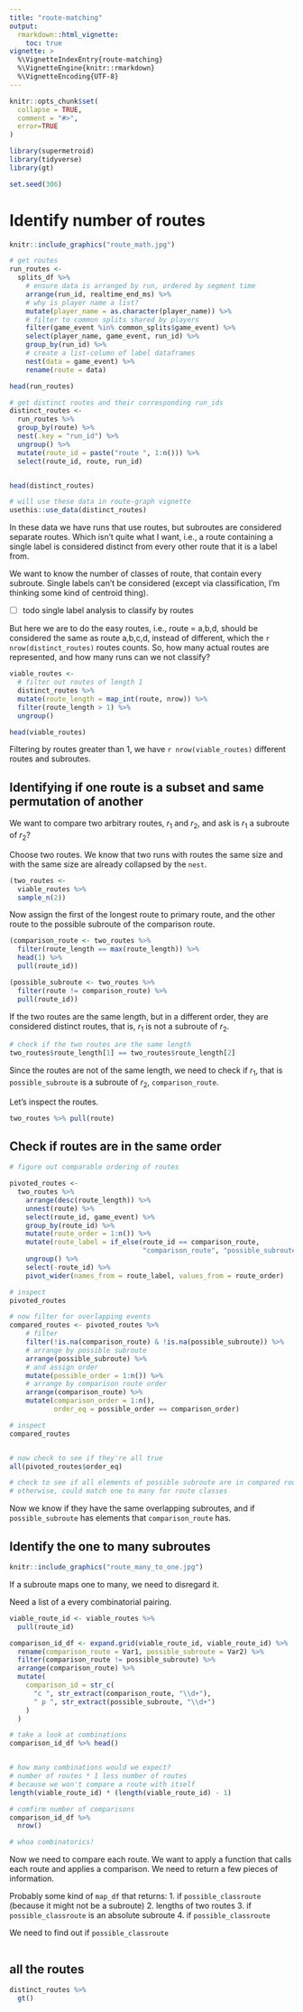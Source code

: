 ```yaml
---
title: "route-matching"
output: 
  rmarkdown::html_vignette:
    toc: true
vignette: >
  %\VignetteIndexEntry{route-matching}
  %\VignetteEngine{knitr::rmarkdown}
  %\VignetteEncoding{UTF-8}
---
```


```r
knitr::opts_chunk$set(
  collapse = TRUE,
  comment = "#>",
  error=TRUE
)
```

```r
library(supermetroid)
library(tidyverse)
library(gt)

set.seed(306)

```

# Identify number of routes

```r
knitr::include_graphics("route_math.jpg")
```

```r
# get routes
run_routes <- 
  splits_df %>% 
    # ensure data is arranged by run, ordered by segment time
    arrange(run_id, realtime_end_ms) %>% 
    # why is player name a list?
    mutate(player_name = as.character(player_name)) %>% 
    # filter to common splits shared by players
    filter(game_event %in% common_splits$game_event) %>%
    select(player_name, game_event, run_id) %>% 
    group_by(run_id) %>% 
    # create a list-column of label dataframes
    nest(data = game_event) %>% 
    rename(route = data) 

head(run_routes)

# get distinct routes and their corresponding run_ids
distinct_routes <-
  run_routes %>%
  group_by(route) %>% 
  nest(.key = "run_id") %>% 
  ungroup() %>% 
  mutate(route_id = paste("route ", 1:n())) %>% 
  select(route_id, route, run_id)


head(distinct_routes)

```

```r
# will use these data in route-graph vignette
usethis::use_data(distinct_routes)

```

In these data we have runs that use routes, but subroutes are considered separate routes. Which isn't quite what I want, i.e., a route containing a single label is considered distinct from every other route that it is a label from.  

We want to know the number of classes of route, that contain every subroute. Single labels can't be considered (except via classification, I'm thinking some kind of centroid thing). 

- [ ] todo single label analysis to classify by routes

But here we are to do the easy routes, i.e., route = a,b,d, should be considered the same as route a,b,c,d, instead of different, which the `r nrow(distinct_routes)` routes counts. So, how many actual routes are represented, and how many runs can we not classify?

```r
viable_routes <-
  # filter out routes of length 1
  distinct_routes %>% 
  mutate(route_length = map_int(route, nrow)) %>% 
  filter(route_length > 1) %>% 
  ungroup()

head(viable_routes)
```

Filtering by routes greater than 1, we have `r nrow(viable_routes)` different routes and subroutes.

## Identifying if one route is a subset and same permutation of another

We want to compare two arbitrary routes, $r_1$ and $r_2$, and ask is $r_1$ a subroute of $r_2$? 

Choose two routes. We know that two runs with routes the same size and with the same size are already collapsed by the `nest`.  

```r
(two_routes <-
  viable_routes %>% 
  sample_n(2))

```

Now assign the first of the longest route to primary route, and the other route to the possible subroute of the comparison route. 

```r

(comparison_route <- two_routes %>% 
  filter(route_length == max(route_length)) %>% 
  head(1) %>% 
  pull(route_id))

(possible_subroute <- two_routes %>% 
  filter(route != comparison_route) %>% 
  pull(route_id))

```


If the two routes are the same length, but in a different order, they are considered distinct routes, that is, $r_1$ is not a subroute of $r_2$.

```r
# check if the two routes are the same length
two_routes$route_length[1] == two_routes$route_length[2]

```

Since the routes are not of the same length, we need to check if $r_1$, that is `possible_subroute` is a subroute of $r_2$, `comparison_route`. 

Let's inspect the routes.

```r
two_routes %>% pull(route)
```

## Check if routes are in the same order

```r
# figure out comparable ordering of routes

pivoted_routes <- 
  two_routes %>% 
    arrange(desc(route_length)) %>% 
    unnest(route) %>% 
    select(route_id, game_event) %>% 
    group_by(route_id) %>% 
    mutate(route_order = 1:n()) %>% 
    mutate(route_label = if_else(route_id == comparison_route, 
                                 "comparison_route", "possible_subroute")) %>%
    ungroup() %>% 
    select(-route_id) %>% 
    pivot_wider(names_from = route_label, values_from = route_order)

# inspect
pivoted_routes

# now filter for overlapping events
compared_routes <- pivoted_routes %>% 
    # filter 
    filter(!is.na(comparison_route) & !is.na(possible_subroute)) %>% 
    # arrange by possible subroute 
    arrange(possible_subroute) %>% 
    # and assign order
    mutate(possible_order = 1:n()) %>% 
    # arrange by comparison route order
    arrange(comparison_route) %>% 
    mutate(comparison_order = 1:n(),
           order_eq = possible_order == comparison_order)

# inspect
compared_routes


# now check to see if they're all true
all(pivoted_routes$order_eq)

# check to see if all elements of possible subroute are in compared route
# otherwise, could match one to many for route classes


```

Now we know if they have the same overlapping subroutes, and if `possible_subroute` has elements that `comparison_route` has.

## Identify the one to many subroutes

```r
knitr::include_graphics("route_many_to_one.jpg")
```

If a subroute maps one to many, we need to disregard it. 

Need a list of a every combinatorial pairing. 

```r
viable_route_id <- viable_routes %>% 
  pull(route_id)

comparison_id_df <- expand.grid(viable_route_id, viable_route_id) %>% 
  rename(comparison_route = Var1, possible_subroute = Var2) %>% 
  filter(comparison_route != possible_subroute) %>%
  arrange(comparison_route) %>% 
  mutate(
    comparison_id = str_c(
      "c ", str_extract(comparison_route, "\\d+"),
      " p ", str_extract(possible_subroute, "\\d+") 
    )
  )

# take a look at combinations
comparison_id_df %>% head()


# how many combinations would we expect?
# number of routes * 1 less number of routes 
# because we won't compare a route with itself
length(viable_route_id) * (length(viable_route_id) - 1) 

# comfirm number of comparisons
comparison_id_df %>% 
  nrow()

# whoa combinatorics! 

```


Now we need to compare each route. We want to apply a function that calls each 
route and applies a comparison. We need to return a few pieces of information.

Probably some kind of `map_df` that returns:
  1. if `possible_classroute` (because it might not be a subroute) 
  2. lengths of two routes
  3. if `possible_classroute` is an absolute subroute 
  4. if `possible_classroute` 
  
We need to find out if `possible_classroute` 

```r

```

## all the routes

```r
distinct_routes %>% 
  gt()

```

